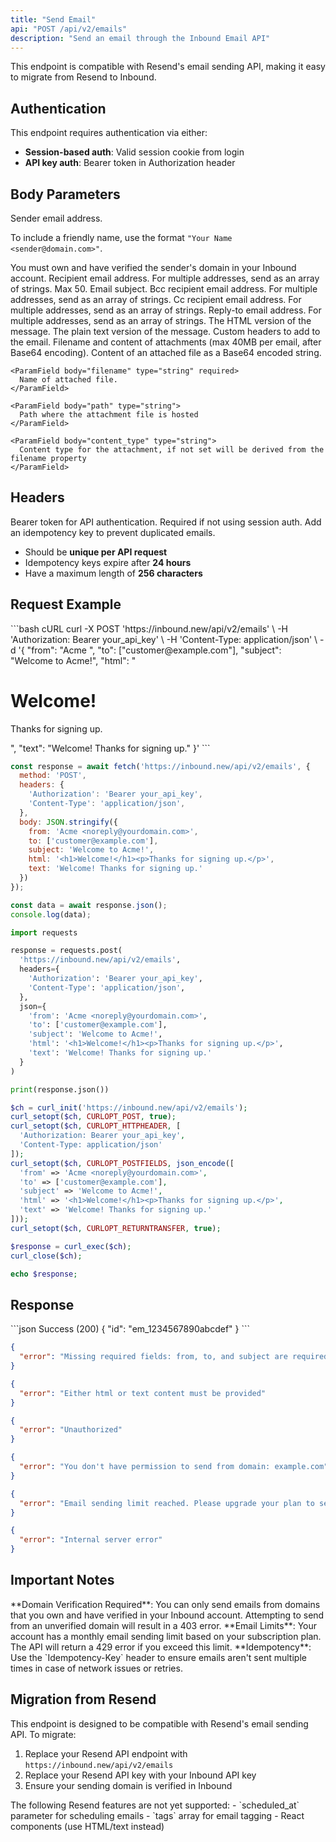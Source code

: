 ```yaml
---
title: "Send Email"
api: "POST /api/v2/emails"
description: "Send an email through the Inbound Email API"
---
```


<Note>
This endpoint is compatible with Resend's email sending API, making it easy to migrate from Resend to Inbound.
</Note>

## Authentication

This endpoint requires authentication via either:
- **Session-based auth**: Valid session cookie from login
- **API key auth**: Bearer token in Authorization header

## Body Parameters

<ParamField body="from" type="string" required>
  Sender email address.

  To include a friendly name, use the format `"Your Name <sender@domain.com>"`.
  
  <Warning>
  You must own and have verified the sender's domain in your Inbound account.
  </Warning>
</ParamField>

<ParamField body="to" type="string | string[]" required>
  Recipient email address. For multiple addresses, send as an array of strings.
  Max 50.
</ParamField>

<ParamField body="subject" type="string" required>
  Email subject.
</ParamField>

<ParamField body="bcc" type="string | string[]">
  Bcc recipient email address. For multiple addresses, send as an array of
  strings.
</ParamField>

<ParamField body="cc" type="string | string[]">
  Cc recipient email address. For multiple addresses, send as an array of
  strings.
</ParamField>

<ParamField body="reply_to" type="string | string[]">
  Reply-to email address. For multiple addresses, send as an array of strings.
</ParamField>

<ParamField body="html" type="string">
  The HTML version of the message.
</ParamField>

<ParamField body="text" type="string">
  The plain text version of the message.
</ParamField>

<ParamField body="headers" type="object">
  Custom headers to add to the email.
</ParamField>

<ParamField body="attachments" type="array">
  Filename and content of attachments (max 40MB per email, after Base64 encoding).

  <Expandable defaultOpen="true" title="properties">
    <ParamField body="content" type="string" required>
      Content of an attached file as a Base64 encoded string.
    </ParamField>

    <ParamField body="filename" type="string" required>
      Name of attached file.
    </ParamField>

    <ParamField body="path" type="string">
      Path where the attachment file is hosted
    </ParamField>

    <ParamField body="content_type" type="string">
      Content type for the attachment, if not set will be derived from the filename property
    </ParamField>
  </Expandable>
</ParamField>

## Headers

<ParamField header="Authorization" type="string">
  Bearer token for API authentication. Required if not using session auth.
</ParamField>

<ParamField header="Idempotency-Key" type="string">
  Add an idempotency key to prevent duplicated emails.

  * Should be **unique per API request**
  * Idempotency keys expire after **24 hours**
  * Have a maximum length of **256 characters**
</ParamField>

## Request Example

<RequestExample>
  ```bash cURL
  curl -X POST 'https://inbound.new/api/v2/emails' \
       -H 'Authorization: Bearer your_api_key' \
       -H 'Content-Type: application/json' \
       -d '{
    "from": "Acme <noreply@yourdomain.com>",
    "to": ["customer@example.com"],
    "subject": "Welcome to Acme!",
    "html": "<h1>Welcome!</h1><p>Thanks for signing up.</p>",
    "text": "Welcome! Thanks for signing up."
  }'
  ```

  ```javascript Node.js
  const response = await fetch('https://inbound.new/api/v2/emails', {
    method: 'POST',
    headers: {
      'Authorization': 'Bearer your_api_key',
      'Content-Type': 'application/json',
    },
    body: JSON.stringify({
      from: 'Acme <noreply@yourdomain.com>',
      to: ['customer@example.com'],
      subject: 'Welcome to Acme!',
      html: '<h1>Welcome!</h1><p>Thanks for signing up.</p>',
      text: 'Welcome! Thanks for signing up.'
    })
  });

  const data = await response.json();
  console.log(data);
  ```

  ```python Python
  import requests

  response = requests.post(
    'https://inbound.new/api/v2/emails',
    headers={
      'Authorization': 'Bearer your_api_key',
      'Content-Type': 'application/json',
    },
    json={
      'from': 'Acme <noreply@yourdomain.com>',
      'to': ['customer@example.com'],
      'subject': 'Welcome to Acme!',
      'html': '<h1>Welcome!</h1><p>Thanks for signing up.</p>',
      'text': 'Welcome! Thanks for signing up.'
    }
  )

  print(response.json())
  ```

  ```php PHP
  $ch = curl_init('https://inbound.new/api/v2/emails');
  curl_setopt($ch, CURLOPT_POST, true);
  curl_setopt($ch, CURLOPT_HTTPHEADER, [
    'Authorization: Bearer your_api_key',
    'Content-Type: application/json'
  ]);
  curl_setopt($ch, CURLOPT_POSTFIELDS, json_encode([
    'from' => 'Acme <noreply@yourdomain.com>',
    'to' => ['customer@example.com'],
    'subject' => 'Welcome to Acme!',
    'html' => '<h1>Welcome!</h1><p>Thanks for signing up.</p>',
    'text' => 'Welcome! Thanks for signing up.'
  ]));
  curl_setopt($ch, CURLOPT_RETURNTRANSFER, true);

  $response = curl_exec($ch);
  curl_close($ch);

  echo $response;
  ```
</RequestExample>

## Response

<ResponseExample>
  ```json Success (200)
  {
    "id": "em_1234567890abcdef"
  }
  ```

  ```json Missing Required Fields (400)
  {
    "error": "Missing required fields: from, to, and subject are required"
  }
  ```

  ```json No Content (400)
  {
    "error": "Either html or text content must be provided"
  }
  ```

  ```json Unauthorized (401)
  {
    "error": "Unauthorized"
  }
  ```

  ```json Domain Not Owned (403)
  {
    "error": "You don't have permission to send from domain: example.com"
  }
  ```

  ```json Rate Limited (429)
  {
    "error": "Email sending limit reached. Please upgrade your plan to send more emails."
  }
  ```

  ```json Server Error (500)
  {
    "error": "Internal server error"
  }
  ```
</ResponseExample>

## Important Notes

<Warning>
**Domain Verification Required**: You can only send emails from domains that you own and have verified in your Inbound account. Attempting to send from an unverified domain will result in a 403 error.
</Warning>

<Info>
**Email Limits**: Your account has a monthly email sending limit based on your subscription plan. The API will return a 429 error if you exceed this limit.
</Info>

<Note>
**Idempotency**: Use the `Idempotency-Key` header to ensure emails aren't sent multiple times in case of network issues or retries.
</Note>

## Migration from Resend

This endpoint is designed to be compatible with Resend's email sending API. To migrate:

1. Replace your Resend API endpoint with `https://inbound.new/api/v2/emails`
2. Replace your Resend API key with your Inbound API key
3. Ensure your sending domain is verified in Inbound

<Note>
The following Resend features are not yet supported:
- `scheduled_at` parameter for scheduling emails
- `tags` array for email tagging
- React components (use HTML/text instead)
</Note> 